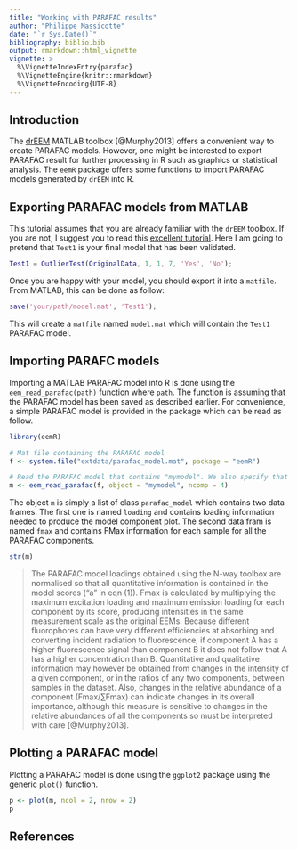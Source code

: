 ```yaml
---
title: "Working with PARAFAC results"
author: "Philippe Massicotte"
date: "`r Sys.Date()`"
bibliography: biblio.bib
output: rmarkdown::html_vignette
vignette: >
  %\VignetteIndexEntry{parafac}
  %\VignetteEngine{knitr::rmarkdown}
  %\VignetteEncoding{UTF-8}
---
```


## Introduction

The [drEEM](http://www.models.life.ku.dk/dreem) MATLAB toolbox [@Murphy2013] offers a convenient way to create PARAFAC models. However, one might be interested to export PARAFAC result for further processing in R such as graphics or statistical analysis. The `eemR` package offers some functions to import PARAFAC models generated by `drEEM` into R.

## Exporting PARAFAC models from MATLAB

This tutorial assumes that you are already familiar with the `drEEM` toolbox. If you are not, I suggest you to read this [excellent tutorial](http://www.models.life.ku.dk/sites/default/files/drEEM%20_010_webversion.pdf). Here I am going to pretend that `Test1` is your final model that has been validated.

```matlab
Test1 = OutlierTest(OriginalData, 1, 1, 7, 'Yes', 'No');
```

Once you are happy with your model, you should export it into a `matfile`. From MATLAB, this can be done as follow:

```matlab
save('your/path/model.mat', 'Test1');
```

This will create a `matfile` named `model.mat` which will contain the `Test1` PARAFAC model.

## Importing PARAFC models

Importing a MATLAB PARAFAC model into R is done using the `eem_read_parafac(path)` function where `path`. The function is assuming that the PARAFAC model has been saved as described earlier. For convenience, a simple PARAFAC model is provided in the package which can be read as follow.

```r
library(eemR)

# Mat file containing the PARAFAC model
f <- system.file("extdata/parafac_model.mat", package = "eemR")

# Read the PARAFAC model that contains "mymodel". We also specify that we want the model with 4 components
m <- eem_read_parafac(f, object = "mymodel", ncomp = 4)
```

The object `m` is simply a list of class `parafac_model` which contains two data frames. The first one is named `loading` and contains loading information needed to produce the model component plot. The second data fram is named `fmax` and contains FMax information for each sample for all the PARAFAC components.

```r
str(m)
```

> The PARAFAC model loadings obtained using the N-way toolbox are normalised so that all quantitative information is contained in the model scores (“a” in eqn (1)). Fmax is calculated by multiplying the maximum excitation loading and maximum emission loading for each component by its score, producing intensities in the same measurement scale as the original EEMs. Because different fluorophores can have very different efficiencies at absorbing and converting incident radiation to fluorescence, if component A has a higher fluorescence signal than component B it does not follow that A has a higher concentration than B. Quantitative and qualitative information may however be obtained from changes in the intensity of a given component, or in the ratios of any two components, between samples in the dataset. Also, changes in the relative abundance of a component (Fmax/∑Fmax) can indicate changes in its overall importance, although this measure is sensitive to changes in the relative abundances of all the components so must be interpreted with care [@Murphy2013].

## Plotting a PARAFAC model

Plotting a PARAFAC model is done using the `ggplot2` package using the generic `plot()` function.

```r
p <- plot(m, ncol = 2, nrow = 2)
p
```

## References
